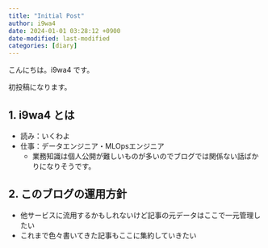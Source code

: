 ```yaml
---
title: "Initial Post"
author: i9wa4
date: 2024-01-01 03:28:12 +0900
date-modified: last-modified
categories: [diary]
---
```


<!-- # h1 -->

こんにちは。i9wa4 です。

初投稿になります。

## 1. i9wa4 とは

- 読み：いくわよ
- 仕事：データエンジニア・MLOpsエンジニア
    - 業務知識は個人公開が難しいものが多いのでブログでは関係ない話ばかりになりそうです。

## 2. このブログの運用方針

- 他サービスに流用するかもしれないけど記事の元データはここで一元管理したい
- これまで色々書いてきた記事もここに集約していきたい
